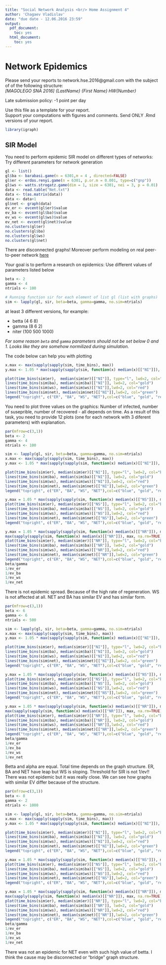```yaml
---
title: "Social Network Analysis <br/> Home Assignment 4"
author: 'Chagaev Vladislav'
date: "due date - 12.06.2016 23:59"
output:
  pdf_document:
    toc: yes
  html_document:
    toc: yes
---
```

# Network Epidemics

Please send your reports to network.hse.2016@gmail.com with the subject of of the following structure:<br/>
*[MAGOLEGO SNA 2016] {LastName} {First Name} HW{Number}*

Late submission policy: -1 point per day

Use this file as a template for your report.\
Support your computations with figures and comments. Send ONLY .Rmd versions of your report.

```r
library(igraph)
```
## SIR Model

You need to perform epidemic SIR model on different types of networks:
Try different parameters for network generation
```r
gl <- list()
gl$ba <- barabasi.game(n = 6301,m = 4 , directed=FALSE)
gl$er <- erdos.renyi.game(n = 6301, p.or.m = 0.001, type=c("gnp"))
gl$ws <- watts.strogatz.game(dim = 1, size = 6301, nei = 3, p = 0.01)
data <- read.table("Net.txt")
data <- t(as.matrix(data))
data <- data+1
gl$net <- graph(data)
ev_er <- evcent(gl$er)$value
ev_ba <- evcent(gl$ba)$value
ev_ws <- evcent(gl$ws)$value
ev_net <- evcent(gl$net)$value
no.clusters(gl$er)
no.clusters(gl$ba)
no.clusters(gl$ws)
no.clusters(gl$net)

``` 
There are disconnected graphs!
Moreover perform modeling on real peer-to-peer network [here](https://www.hse.ru/data/2016/04/21/1130159900/Net.txt)


Your goal is to perform a research on epidemics:
Use different values of parameters listed below
```r
beta <- 2
gamma <- 4
ntrials <- 100

# Running function sir for each element of list gl (list with graphs)
sim <- lapply(gl, sir, beta=beta, gamma=gamma, no.sim=ntrials)
```
at least 3 different versions, for example:

* betta (4 6 8)
* gamma (8 6 2)
* niter (100 500 1000)
    
*For some reason `beta` and `gamma` parameters should not be set below 0 and 1. Looks like they are somehow normilized during simulation.*

The code below can help you with plotting
```r
x.max <- max(sapply(sapply(sim, time_bins), max))
y.max <- 1.05 * max(sapply(sapply(sim, function(x) median(x)[["NI"]]), max, na.rm=TRUE))

plot(time_bins(sim$er),  median(sim$er)[["NI"]], type="l", lwd=2, col="blue", xlim=c(0, x.max), ylim=c(0, y.max), xlab="Time", ylab=expression(N[I](t)))
lines(time_bins(sim$ba), median(sim$ba)[["NI"]], lwd=2, col="gold")
lines(time_bins(sim$ws), median(sim$ws)[["NI"]],lwd=2, col="red")
lines(time_bins(sim$net), median(sim$net)[["NI"]],lwd=2, col="green")
legend("topright", c("ER", "BA", "WS", "NET"),col=c("blue", "gold", "red", "green"), lty=1)
```

You need to plot three values on the graphics: Number of infected, number of suseprible, number of recovered - all depends on time.
As a result of this task, you need to provide 12 plots (one for each network with 3 diferent parameters) with explanation.
```r
par(mfrow=c(3,1))
beta <- 2
gamma <- 4
ntrials <- 100

sim <- lapply(gl, sir, beta=beta, gamma=gamma, no.sim=ntrials)
x.max <- max(sapply(sapply(sim, time_bins), max))
y.max <- 1.05 * max(sapply(sapply(sim, function(x) median(x)[["NI"]]), max, na.rm=TRUE))

plot(time_bins(sim$er), median(sim$er)[["NI"]], type="l", lwd=2, col="blue", xlim=c(0, x.max), ylim=c(0, y.max), xlab="Time", ylab=expression(N[I](t)))
lines(time_bins(sim$ba), median(sim$ba)[["NI"]], lwd=2, col="gold")
lines(time_bins(sim$ws), median(sim$ws)[["NI"]],lwd=2, col="red")
lines(time_bins(sim$net), median(sim$net)[["NI"]],lwd=2, col="green")
legend("topright", c("ER", "BA", "WS", "NET"),col=c("blue", "gold", "red", "green"), lty=1)

y.max = 1.05 * max(sapply(sapply(sim, function(x) median(x)[["NS"]]), max, na.rm=TRUE))
plot(time_bins(sim$er), median(sim$er)[["NS"]], type="l", lwd=2, col="blue", xlim=c(0, x.max), ylim=c(0, y.max), xlab="Time", ylab=expression(N[S](t)))
lines(time_bins(sim$ba), median(sim$ba)[["NS"]], lwd=2, col="gold")
lines(time_bins(sim$ws), median(sim$ws)[["NS"]],lwd=2, col="red")
lines(time_bins(sim$net), median(sim$net)[["NS"]],lwd=2, col="green")
legend("topright", c("ER", "BA", "WS", "NET"),col=c("blue", "gold", "red", "green"), lty=1)

y.max = 1.05 * max(sapply(sapply(sim, function(x) median(x)[["NR"]]), max, na.rm=TRUE))
max(sapply(sapply(sim, function(x) median(x)[["NR"]]), max, na.rm=TRUE))
plot(time_bins(sim$er), median(sim$er)[["NR"]], type="l", lwd=2, col="blue", xlim=c(0, x.max), ylim=c(0, y.max), xlab="Time", ylab=expression(N[R](t)))
lines(time_bins(sim$ba), median(sim$ba)[["NR"]], lwd=2, col="gold")
lines(time_bins(sim$ws), median(sim$ws)[["NR"]],lwd=2, col="red")
lines(time_bins(sim$net), median(sim$net)[["NR"]],lwd=2, col="green")
legend("topright", c("ER", "BA", "WS", "NET"),col=c("blue", "gold", "red", "green"), lty=1)
beta/gamma
1/ev_er
1/ev_ba
1/ev_ws
1/ev_net
```
There is not epidemic spread. Because of the high rate of regeneration. WS is not affected at all. NET and BA has similar EV and has similar form.

```r
par(mfrow=c(3,1))
beta <- 6
gamma <- 6
ntrials <- 500

sim <- lapply(gl, sir, beta=beta, gamma=gamma, no.sim=ntrials)
x.max <- max(sapply(sapply(sim, time_bins), max))
y.max <- 1.05 * max(sapply(sapply(sim, function(x) median(x)[["NI"]]), max, na.rm=TRUE))

plot(time_bins(sim$er), median(sim$er)[["NI"]], type="l", lwd=2, col="blue", xlim=c(0, x.max), ylim=c(0, y.max), xlab="Time", ylab=expression(N[I](t)))
lines(time_bins(sim$ba), median(sim$ba)[["NI"]], lwd=2, col="gold")
lines(time_bins(sim$ws), median(sim$ws)[["NI"]],lwd=2, col="red")
lines(time_bins(sim$net), median(sim$net)[["NI"]],lwd=2, col="green")
legend("topright", c("ER", "BA", "WS", "NET"),col=c("blue", "gold", "red", "green"), lty=1)

y.max = 1.05 * max(sapply(sapply(sim, function(x) median(x)[["NS"]]), max, na.rm=TRUE))
plot(time_bins(sim$er), median(sim$er)[["NS"]], type="l", lwd=2, col="blue", xlim=c(0, x.max), ylim=c(0, y.max), xlab="Time", ylab=expression(N[S](t)))
lines(time_bins(sim$ba), median(sim$ba)[["NS"]], lwd=2, col="gold")
lines(time_bins(sim$ws), median(sim$ws)[["NS"]],lwd=2, col="red")
lines(time_bins(sim$net), median(sim$net)[["NS"]],lwd=2, col="green")
legend("topright", c("ER", "BA", "WS", "NET"),col=c("blue", "gold", "red", "green"), lty=1)

y.max = 1.05 * max(sapply(sapply(sim, function(x) median(x)[["NR"]]), max, na.rm=TRUE))
max(sapply(sapply(sim, function(x) median(x)[["NR"]]), max, na.rm=TRUE))
plot(time_bins(sim$er), median(sim$er)[["NR"]], type="l", lwd=2, col="blue", xlim=c(0, x.max), ylim=c(0, y.max), xlab="Time", ylab=expression(N[R](t)))
lines(time_bins(sim$ba), median(sim$ba)[["NR"]], lwd=2, col="gold")
lines(time_bins(sim$ws), median(sim$ws)[["NR"]],lwd=2, col="red")
lines(time_bins(sim$net), median(sim$net)[["NR"]],lwd=2, col="green")
legend("topright", c("ER", "BA", "WS", "NET"),col=c("blue", "gold", "red", "green"), lty=1)
beta/gamma
1/ev_er
1/ev_ba
1/ev_ws
1/ev_net
```
Betta and alpha are equal. Total time depends on the graph structure. ER, BA and NET have leap but WS is sloping.
Threshold for SIR is not 1/ev!! There was not epidemic but it was really close. We can see how graphs with similar EV differ because of the structure.

```r
par(mfrow=c(3,1))
beta <- 8
gamma <- 2
ntrials <- 1000

sim <- lapply(gl, sir, beta=beta, gamma=gamma, no.sim=ntrials)
x.max <- max(sapply(sapply(sim, time_bins), max))
y.max <- 1.05 * max(sapply(sapply(sim, function(x) median(x)[["NI"]]), max, na.rm=TRUE))

plot(time_bins(sim$er), median(sim$er)[["NI"]], type="l", lwd=2, col="blue", xlim=c(0, x.max), ylim=c(0, y.max), xlab="Time", ylab=expression(N[I](t)))
lines(time_bins(sim$ba), median(sim$ba)[["NI"]], lwd=2, col="gold")
lines(time_bins(sim$ws), median(sim$ws)[["NI"]],lwd=2, col="red")
lines(time_bins(sim$net), median(sim$net)[["NI"]],lwd=2, col="green")
legend("topright", c("ER", "BA", "WS", "NET"),col=c("blue", "gold", "red", "green"), lty=1)

y.max = 1.05 * max(sapply(sapply(sim, function(x) median(x)[["NS"]]), max, na.rm=TRUE))
plot(time_bins(sim$er), median(sim$er)[["NS"]], type="l", lwd=2, col="blue", xlim=c(0, x.max), ylim=c(0, y.max), xlab="Time", ylab=expression(N[S](t)))
lines(time_bins(sim$ba), median(sim$ba)[["NS"]], lwd=2, col="gold")
lines(time_bins(sim$ws), median(sim$ws)[["NS"]],lwd=2, col="red")
lines(time_bins(sim$net), median(sim$net)[["NS"]],lwd=2, col="green")
legend("topright", c("ER", "BA", "WS", "NET"),col=c("blue", "gold", "red", "green"), lty=1)

y.max = 1.05 * max(sapply(sapply(sim, function(x) median(x)[["NR"]]), max, na.rm=TRUE))
max(sapply(sapply(sim, function(x) median(x)[["NR"]]), max, na.rm=TRUE))
plot(time_bins(sim$er), median(sim$er)[["NR"]], type="l", lwd=2, col="blue", xlim=c(0, x.max), ylim=c(0, y.max), xlab="Time", ylab=expression(N[R](t)))
lines(time_bins(sim$ba), median(sim$ba)[["NR"]], lwd=2, col="gold")
lines(time_bins(sim$ws), median(sim$ws)[["NR"]],lwd=2, col="red")
lines(time_bins(sim$net), median(sim$net)[["NR"]],lwd=2, col="green")
legend("topright", c("ER", "BA", "WS", "NET"),col=c("blue", "gold", "red", "green"), lty=1)
beta/gamma
1/ev_er
1/ev_ba
1/ev_ws
1/ev_net
```
There was not an epidemic for NET even with such high value of betta. I think the cause may be disconnected or "bridge" graph structure.
